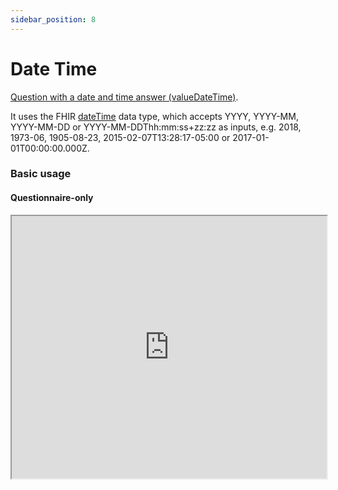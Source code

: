 ```yaml
---
sidebar_position: 8
---
```



# Date Time

[Question with a date and time answer (valueDateTime)](https://hl7.org/fhir/r4/codesystem-item-type.html#item-type-dateTime).

It uses the FHIR [dateTime](https://hl7.org/fhir/r4/datatypes.html#dateTime) data type, which accepts YYYY, YYYY-MM, YYYY-MM-DD or YYYY-MM-DDThh:mm:ss+zz:zz as inputs, e.g. 2018, 1973-06, 1905-08-23, 2015-02-07T13:28:17-05:00 or 2017-01-01T00:00:00.000Z.

### Basic usage

#### Questionnaire-only

<IframeContainer storyUrl="https://smartforms.csiro.au/storybook/index.html?path=/story/component-itemtype-datetime--date-time-basic">
  <iframe
    src="https://smartforms.csiro.au/storybook/iframe.html?args=&id=component-itemtype-datetime--date-time-basic"
    width="100%"
    height="420"
  />
</IframeContainer>

#### With Response

<IframeContainer storyUrl="https://smartforms.csiro.au/storybook/index.html?path=/story/component-itemtype-datetime--date-time-basic-response">
  <iframe
    src="https://smartforms.csiro.au/storybook/iframe.html?args=&id=component-itemtype-datetime--date-time-basic-response"
    width="100%"
    height="420"
  />
</IframeContainer>

If there are any advanced usage scenarios you'd like to see, feel free to [let us know](https://github.com/aehrc/smart-forms/issues/new).

:::note

The AM/PM time field automatically adjusts itself if a 24-hour time is entered.

:::

:::tip

The **date** and **dateTime** component has built in validation.

:::

### SDC Supported extensions

| Code                 | Usage                                                                                                                                                                        |
| -------------------- | ---------------------------------------------------------------------------------------------------------------------------------------------------------------------------- |
| variable             | http://hl7.org/fhir/StructureDefinition/variable                                                                                                                             |
| initialExpression    | http://hl7.org/fhir/uv/sdc/StructureDefinition/sdc-questionnaire-initialExpression<br/>- InitialExpression should evaluate to a date or dateTime value.                      |
| enableWhenExpression | http://hl7.org/fhir/uv/sdc/StructureDefinition/sdc-questionnaire-enableWhenExpression                                                                                        |
| hidden               | http://hl7.org/fhir/StructureDefinition/questionnaire-hidden                                                                                                                 |
| entryFormat          | http://hl7.org/fhir/StructureDefinition/entryFormat<br/>- At the moment, entryFormat only works on the date part. It is encouraged to avoid using entryFormat at this stage. |
| required             | item.required                                                                                                                                                                |
| repeats              | item.repeats                                                                                                                                                                 |
| readOnly             | item.readOnly                                                                                                                                                                |
| minValue             | http://hl7.org/fhir/StructureDefinition/minValue                                                                                                                             |
| maxValue             | http://hl7.org/fhir/StructureDefinition/maxValue                                                                                                                             |
| initial              | item.initial                                                                                                                                                                 |
| enableWhen           | item.enableWhen                                                                                                                                                              |
| enableBehavior       | item.enableBehavior                                                                                                                                                          |
| text                 | item.text                                                                                                                                                                    |
